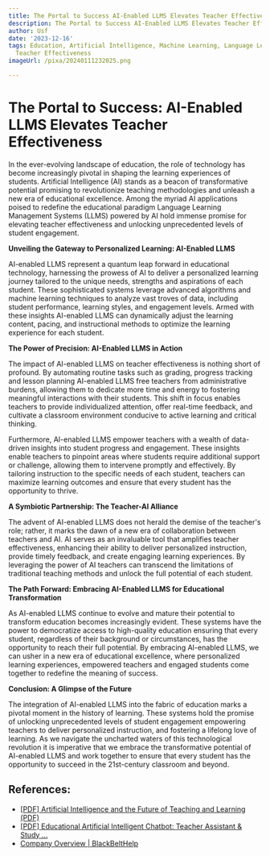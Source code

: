 ```yaml
---
title: The Portal to Success AI-Enabled LLMS Elevates Teacher Effectiveness
description: The Portal to Success AI-Enabled LLMS Elevates Teacher Effectiveness
author: Usf
date: '2023-12-16'
tags: Education, Artificial Intelligence, Machine Learning, Language Learning Models,
  Teacher Effectiveness
imageUrl: /pixa/20240111232025.png

---
```

# The Portal to Success: AI-Enabled LLMS  Elevates Teacher Effectiveness

In the ever-evolving landscape of education, the role of technology has become increasingly pivotal in shaping the learning experiences of students. Artificial Intelligence (AI) stands as a beacon  of transformative potential promising to revolutionize teaching methodologies and unleash a new era of educational excellence. Among the myriad AI applications poised to redefine the educational paradigm Language Learning  Management Systems (LLMS) powered  by AI hold immense promise for elevating teacher effectiveness and unlocking unprecedented levels of student engagement.

**Unveiling the Gateway to Personalized Learning:  AI-Enabled LLMS**

AI-enabled  LLMS represent a quantum leap forward in educational technology, harnessing the prowess  of AI  to deliver a personalized  learning journey tailored to the unique needs, strengths and aspirations of each student.  These sophisticated systems leverage  advanced algorithms and machine learning techniques to analyze vast troves of data, including student performance,  learning  styles, and engagement levels. Armed with these insights AI-enabled LLMS can dynamically adjust the learning content, pacing, and  instructional methods  to  optimize the learning experience for  each student.

**The Power  of Precision: AI-Enabled LLMS in Action**

The impact of AI-enabled LLMS on  teacher effectiveness is nothing short of  profound. By automating routine tasks such as grading, progress  tracking and lesson planning AI-enabled LLMS free teachers from administrative  burdens, allowing them to dedicate more time and energy to fostering meaningful interactions with their students. This shift in focus enables teachers to provide individualized attention, offer real-time feedback, and cultivate a  classroom environment conducive to active learning and critical thinking.

Furthermore, AI-enabled LLMS empower teachers with a wealth of data-driven insights into student progress and engagement. These insights enable teachers to pinpoint areas where students require additional support or challenge, allowing  them to intervene  promptly and effectively. By tailoring instruction to the specific  needs of each student, teachers can  maximize learning outcomes and ensure that every student has the  opportunity  to thrive.

**A Symbiotic Partnership: The Teacher-AI Alliance**

The advent of AI-enabled LLMS does not herald the demise of the teacher's role;  rather, it marks the dawn of a new era of collaboration between teachers  and AI. AI serves as an invaluable tool that amplifies teacher effectiveness, enhancing their ability to deliver  personalized instruction, provide timely feedback, and  create engaging  learning experiences. By leveraging the  power  of  AI  teachers can transcend the limitations of  traditional teaching methods and unlock the full potential of each student.

**The Path Forward: Embracing AI-Enabled LLMS for Educational Transformation**

As AI-enabled LLMS continue to evolve and mature their potential  to  transform  education becomes increasingly evident. These systems have the power  to democratize access to  high-quality education ensuring that every student, regardless  of  their background or circumstances, has the opportunity to reach their full potential. By embracing AI-enabled LLMS, we can usher in a new era of educational excellence, where personalized learning experiences, empowered  teachers and engaged students come together to redefine the meaning of  success.

**Conclusion: A Glimpse  of the Future**

The integration of AI-enabled LLMS into the fabric of education  marks a pivotal moment in the history of learning. These systems hold the promise of unlocking unprecedented levels of student engagement empowering teachers to deliver personalized instruction,  and fostering a lifelong love of learning. As we navigate the uncharted waters of this technological revolution it is imperative that we  embrace the transformative potential of AI-enabled  LLMS  and work together to ensure that every  student has the opportunity to succeed in the  21st-century classroom and beyond.

## References:
- [[PDF] Artificial Intelligence and the Future of Teaching and Learning (PDF)](https://www2.ed.gov/documents/ai-report/ai-report.pdf)
- [[PDF] Educational Artificial Intelligent Chatbot: Teacher Assistant & Study ...](https://ltu.diva-portal.org/smash/get/diva2:1802805/FULLTEXT01.pdf)
- [Company Overview | BlackBeltHelp](https://www.blackbelthelp.com/company-overview/)
